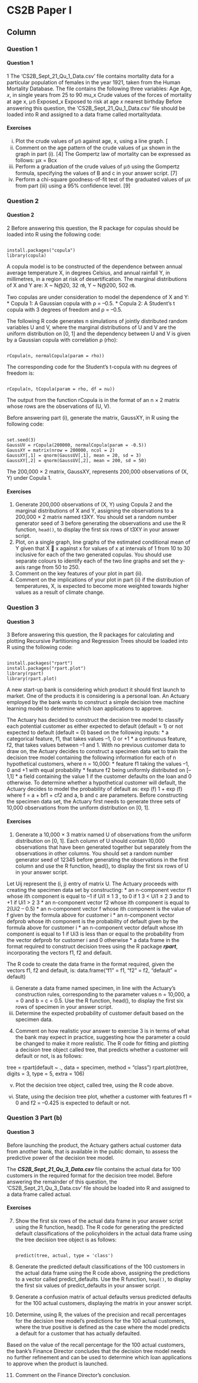 
CS2B Paper I {data-navmenu="R for Risk Modelling and Survival Analysis"}
==============================================================

Column  {.tabset}
--------------------------------


### Question 1
<h4> Question 1</h4>
1 The ‘CS2B_Sept_21_Qu_1_Data.csv’ file contains mortality data for a particular 
population of females in the year 1921, taken from the Human Mortality Database. 
The file contains the following three variables:
Age Age, 𝑥, in single years from 25 to 90 
mu_x Crude values of the forces of mortality at age x, μ௫
Exposed_x Exposed to risk at age 𝑥 nearest birthday 
Before answering this question, the ‘CS2B_Sept_21_Qu_1_Data.csv’ file should be 
loaded into R and assigned to a data frame called mortalitydata. 

#### Exercises

(i) Plot the crude values of μ௫ against age, x, using a line graph. [
(ii) Comment on the age pattern of the crude values of μx
 shown in the graph in 
part (i). [4] 
The Gompertz law of mortality can be expressed as follows: 
μx
 = Bcx
(iii) Perform a graduation of the crude values of μ௫ using the Gompertz formula, 
specifying the values of B and c in your answer script. [7] 
(iv) Perform a chi-square goodness-of-fit test of the graduated values of μx
 from 
part (iii) using a 95% confidence level. [9]
 
### Question 2
<h4> Question 2</h4>

2 Before answering this question, the R package for copulas should be loaded into R 
using the following code: 
<pre><code>
install.packages("copula") 
library(copula) 
</code></pre>

A copula model is to be constructed of the dependence between annual average 
temperature X, in degrees Celsius, and annual rainfall Y, in millimetres, in a region at 
risk of desertification. The marginal distributions of X and Y are: 
X ~ N൫20, 32
൯, Y ~ N൫200, 502
൯. 

Two copulas are under consideration to model the dependence of X and Y: 
* Copula 1: A Gaussian copula with ρ = –0.5. 
* Copula 2: A Student’s t copula with 3 degrees of freedom and ρ = –0.5. 

The following R code generates n simulations of jointly distributed random variables 
U and V, where the marginal distributions of U and V are the uniform distribution on 
[0, 1] and the dependency between U and V is given by a Gaussian copula with 
correlation ρ (rho): 
<pre><code>
rCopula(n, normalCopula(param = rho)) 
</code></pre>
The corresponding code for the Student’s t-copula with nu degrees of freedom is: 
<pre><code>
rCopula(n, tCopula(param = rho, df = nu)) 
</code></pre>
The output from the function rCopula is in the format of an n × 2 matrix whose 
rows are the observations of (U, V). 

Before answering part (i), generate the matrix, GaussXY, in R using the following 
code: 
<pre><code>
set.seed(3) 
GaussUV = rCopula(200000, normalCopula(param = -0.5)) 
GaussXY = matrix(nrow = 200000, ncol = 2) 
GaussXY[,1] = qnorm(GaussUV[,1], mean = 20, sd = 3) 
GaussXY[,2] = qnorm(GaussUV[,2], mean = 200, sd = 50) 
</code></pre>
The 200,000 × 2 matrix, GaussXY, represents 200,000 observations of (X, Y) under 
Copula 1. 

#### Exercises
1. Generate 200,000 observations of (X, Y) using Copula 2 and the marginal 
distributions of X and Y, assigning the observations to a 200,000 × 2 matrix 
named t3XY. You should set a random number generator seed of 3 before 
generating the observations and use the R function, ``head()``, to display the 
first six rows of t3XY in your answer script. 
2. Plot, on a single graph, line graphs of the estimated conditional mean of Y
given that X ൒ x against x for values of x at intervals of 1 from 10 to 30 
inclusive for each of the two generated copulas. You should use separate 
colours to identify each of the two line graphs and set the y-axis range from 50 
to 250. 
3. Comment on the key features of your plot in part (ii).  
4. Comment on the implications of your plot in part (ii) if the distribution of 
temperatures, X, is expected to become more weighted towards higher values 
as a result of climate change.  

### Question 3
<h4> Question 3</h4>

3 Before answering this question, the R packages for calculating and plotting Recursive 
Partitioning and Regression Trees should be loaded into R using the following code: 
<pre><code>
install.packages("rpart") 
install.packages("rpart.plot") 
library(rpart) 
library(rpart.plot) 
</code></pre>

A new start-up bank is considering which product it should first launch to market. 
One of the products it is considering is a personal loan. An Actuary employed by the 
bank wants to construct a simple decision tree machine learning model to determine 
which loan applications to approve. 

The Actuary has decided to construct the decision tree model to classify each 
potential customer as either expected to default (default = 1) or not expected to default 
(default = 0) based on the following inputs: 
*  a categorical feature, f1, that takes values –1, 0 or +1 
*  a continuous feature, f2, that takes values between –1 and 1. 
With no previous customer data to draw on, the Actuary decides to construct a 
specimen data set to train the decision tree model containing the following 
information for each of n hypothetical customers, where n = 10,000: 
*  feature f1 taking the values –1, 0 and +1 with equal probability 
*  feature f2 being uniformly distributed on [–1,1] 
*  a field containing the value 1 if the customer defaults on the loan and 0 otherwise. 
To determine whether a hypothetical customer will default, the Actuary decides to 
model the probability of default as: 
exp (f)
1 + exp (f)
where f = a + bf1 + cf2 and a, b and c are parameters. 
Before constructing the specimen data set, the Actuary first needs to generate three 
sets of 10,000 observations from the uniform distribution on [0, 1]. 

#### Exercises

1. Generate a 10,000 × 3 matrix named U of observations from the uniform 
distribution on [0, 1]. Each column of U should contain 10,000 observations 
that have been generated together but separately from the observations in other columns. You should set a random number generator seed of 12345 before generating the observations in the first column and use the R function, 
head(), to display the first six rows of U in your answer script. 

Let Uij represent the (i, j) entry of matrix U. 
The Actuary proceeds with creating the specimen data set by constructing: 
*  an n-component vector f1 whose ith component is equal to –1 if Ui1 ≤ 1
3
, to 
0 if 1
3 < Ui1 ≤ 2
3
 and to +1 if Ui1 > 2
3
*  an n-component vector f2 whose ith component is equal to 2(Ui2 – 0.5) 
*  an n-component vector f whose ith component is the value of f given by the formula above for customer i
*  an n-component vector defprob whose ith component is the probability of default given by the formula above for customer i
*  an n-component vector default whose ith component is equal to 1 if Ui3 is less than or equal to the probability from the vector defprob for customer i and 0 otherwise 
*  a data frame in the format required to construct decision trees using the R package ***rpart***, incorporating the vectors f1, f2 and default. 
<p>
The R code to create the data frame in the format required, given the vectors f1, f2 and 
default, is: 
data.frame("f1" = f1, "f2" = f2, "default" = default)
<p>
(ii) Generate a data frame named specimen, in line with the Actuary’s construction 
rules, corresponding to the parameter values n = 10,000, a = 0 and b = c = 0.5. 
Use the R function, head(), to display the first six rows of specimen in your 
answer script. 
(iii) Determine the expected probability of customer default based on the specimen 
data. 
4. Comment on how realistic your answer to exercise 3 is in terms of what the bank may expect in practice, suggesting how the parameter a could be 
changed to make it more realistic. 
The R code for fitting and plotting a decision tree object called tree, that predicts whether a customer will default or not, is as follows: 

tree = rpart(default ~ ., data = specimen, method = "class")
rpart.plot(tree, digits = 3, type = 5, extra = 106) 

(v) Plot the decision tree object, called tree, using the R code above. 
(vi) State, using the decision tree plot, whether a customer with features f1 = 0 and 
f2 = –0.425 is expected to default or not. 

### Question 3 Part (b)
<h4> Question 3</h4>

Before launching the product, the Actuary gathers actual customer data from another 
bank, that is available in the public domain, to assess the predictive power of the decision tree model. 

The ***CS2B_Sept_21_Qu_3_Data.csv*** file contains the actual data for 100 customers in the required format for the decision tree model. Before answering the remainder of this question, the ‘CS2B_Sept_21_Qu_3_Data.csv’ 
file should be loaded into R and assigned to a data frame called actual. 

#### Exercises

7. Show the first six rows of the actual data frame in your answer script using the 
R function, head(). 
The R code for generating the predicted default classifications of the policyholders in the actual data frame using the tree decision tree object is as follows: 
<pre><code>
predict(tree, actual, type = 'class') 
</code></pre>

8. Generate the predicted default classifications of the 100 customers in the actual data frame using the R code above, assigning the predictions to a vector called predict_defaults. Use the R function, ``head()``, to display the first six values of predict_defaults in your answer script. 

9. Generate a confusion matrix of actual defaults versus predicted defaults for the 
100 actual customers, displaying the matrix in your answer script.  

10. Determine, using R, the values of the precision and recall percentages for the 
decision tree model’s predictions for the 100 actual customers, where the true positive is defined as the case where the model predicts a default for a 
customer that has actually defaulted. 

Based on the value of the recall percentage for the 100 actual customers, the bank’s 
Finance Director concludes that the decision tree model needs no further refinement 
and can be used to determine which loan applications to approve when the product is 
launched. 

11. Comment on the Finance Director’s conclusion. 

